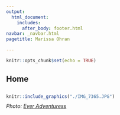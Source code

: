 ```yaml
---
output: 
  html_document:
    includes:
      after_body: footer.html
navbar: _navbar.html
pagetitle: Marissa Ohran

---
```


```r
knitr::opts_chunk$set(echo = TRUE)
```



## **Home**

<body>

<div style= "float:center;position: relative;top:10px">
```r
knitr::include_graphics("./IMG_7365.JPG")
```
</div>
###### Photo: [Ever Adventuress](https://www.facebook.com/everadventuress/)

<br><br><br><br>

</body>

</div>
